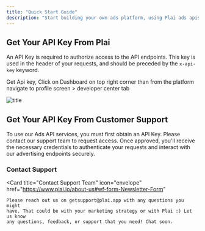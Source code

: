 ```yaml
---
title: "Quick Start Guide"
description: "Start building your own ads platform, using Plai ads apis"
---
```


## Get Your API Key From Plai

An API Key is required to authorize access to the API endpoints. This key is used in the header of your requests, and should be preceded by the `x-api-key` keyword.

Get Api key, Click on Dashboard on top right corner than from the platform navigate to profile screen > developer center tab

![title](/images/key.png)

## Get Your API Key From Customer Support

To use our Ads API services, you must first obtain an API Key. Please contact our support team to request access. Once approved, you'll receive the necessary credentials to authenticate your requests and interact with our advertising endpoints securely.

### Contact Support

<Card
	title="Contact Support Team"
	icon="envelope"
	href="https://www.plai.io/about-us#wf-form-Newsletter-Form"
>
	Please reach out us on getsupport@plai.app with any questions you might
	have. That could be with your marketing strategy or with Plai :) Let us know
	any questions, feedback, or support that you need! Chat soon.
</Card>
